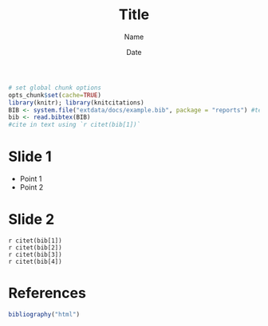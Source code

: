 % Title
% Name
% Date

```r
# set global chunk options
opts_chunk$set(cache=TRUE)
library(knitr); library(knitcitations)
BIB <- system.file("extdata/docs/example.bib", package = "reports") #test .bib
bib <- read.bibtex(BIB)
#cite in text using `r citet(bib[1])`
```

# Slide 1

- Point 1
- Point 2

# Slide 2

`r citet(bib[1])`    
`r citet(bib[2])`    
`r citet(bib[3])`    
`r citet(bib[4])`    

# References
```r
bibliography("html") 
```